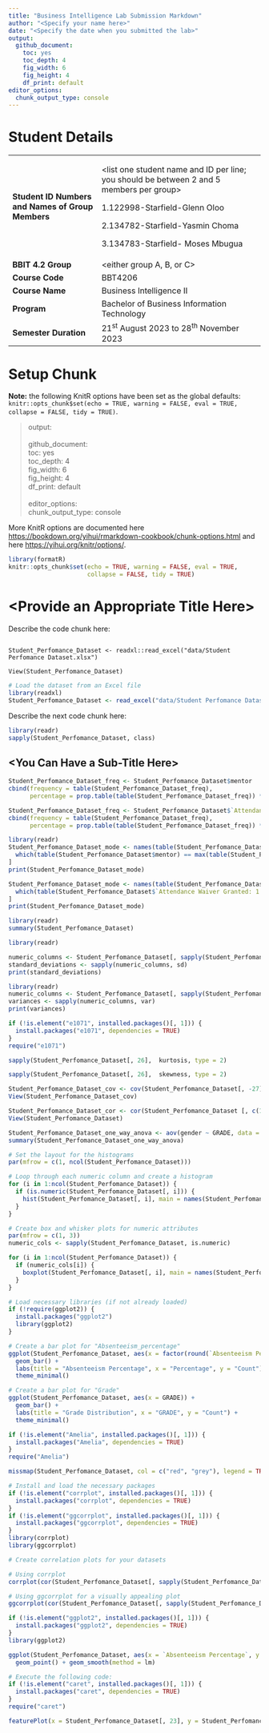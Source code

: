 ```yaml
---
title: "Business Intelligence Lab Submission Markdown"
author: "<Specify your name here>"
date: "<Specify the date when you submitted the lab>"
output:
  github_document: 
    toc: yes
    toc_depth: 4
    fig_width: 6
    fig_height: 4
    df_print: default
editor_options:
  chunk_output_type: console
---
```


# Student Details

+---------------------------------------------------+--------------------------------------------------------------------------------------------+
| **Student ID Numbers and Names of Group Members** | \<list one student name and ID per line; you should be between 2 and 5 members per group\> |
|                                                   |                                                                                            |
|                                                   | 1.122998-Starfield-Glenn Oloo                                                              |
|                                                   |                                                                                            |
|                                                   | 2.134782-Starfield-Yasmin Choma                                                            |
|                                                   |                                                                                            |
|                                                   | 3.134783-Starfield- Moses Mbugua                                                           |
+---------------------------------------------------+--------------------------------------------------------------------------------------------+
| **BBIT 4.2 Group**                                | \<either group A, B, or C\>                                                                |
+---------------------------------------------------+--------------------------------------------------------------------------------------------+
| **Course Code**                                   | BBT4206                                                                                    |
+---------------------------------------------------+--------------------------------------------------------------------------------------------+
| **Course Name**                                   | Business Intelligence II                                                                   |
+---------------------------------------------------+--------------------------------------------------------------------------------------------+
| **Program**                                       | Bachelor of Business Information Technology                                                |
+---------------------------------------------------+--------------------------------------------------------------------------------------------+
| **Semester Duration**                             | 21^st^ August 2023 to 28^th^ November 2023                                                 |
+---------------------------------------------------+--------------------------------------------------------------------------------------------+

# Setup Chunk

**Note:** the following KnitR options have been set as the global defaults:\
`knitr::opts_chunk$set(echo = TRUE, warning = FALSE, eval = TRUE,                        collapse = FALSE, tidy = TRUE)`.

> output:\
> \
> github_document:\
> toc: yes\
> toc_depth: 4\
> fig_width: 6\
> fig_height: 4\
> df_print: default\
> \
> editor_options:\
> chunk_output_type: console

More KnitR options are documented here <https://bookdown.org/yihui/rmarkdown-cookbook/chunk-options.html> and here <https://yihui.org/knitr/options/>.

```r
library(formatR)
knitr::opts_chunk$set(echo = TRUE, warning = FALSE, eval = TRUE,
                      collapse = FALSE, tidy = TRUE)
```

# \<Provide an Appropriate Title Here\>

Describe the code chunk here:

```r

```

```{library(readxl)}
Student_Perfomance_Dataset <- readxl::read_excel("data/Student Perfomance Dataset.xlsx")

View(Student_Perfomance_Dataset)
```

```r
# Load the dataset from an Excel file
library(readxl)
Student_Perfomance_Dataset <- read_excel("data/Student Perfomance Dataset.xlsx")
```

Describe the next code chunk here:

```r
library(readr)
sapply(Student_Perfomance_Dataset, class)
```

## \<You Can Have a Sub-Title Here\>

```r

Student_Perfomance_Dataset_freq <- Student_Perfomance_Dataset$mentor
cbind(frequency = table(Student_Perfomance_Dataset_freq),
      percentage = prop.table(table(Student_Perfomance_Dataset_freq)) * 100)

Student_Perfomance_Dataset_freq <- Student_Perfomance_Dataset$`Attendance Waiver Granted: 1 = Yes, 0 = No`
cbind(frequency = table(Student_Perfomance_Dataset_freq),
      percentage = prop.table(table(Student_Perfomance_Dataset_freq)) * 100)

```

```r
library(readr)
Student_Perfomance_Dataset_mode <- names(table(Student_Perfomance_Dataset$mentor))[
  which(table(Student_Perfomance_Dataset$mentor) == max(table(Student_Perfomance_Dataset$mentor)))
]
print(Student_Perfomance_Dataset_mode)

Student_Perfomance_Dataset_mode <- names(table(Student_Perfomance_Dataset$`Attendance Waiver Granted: 1 = Yes, 0 = No`))[
  which(table(Student_Perfomance_Dataset$`Attendance Waiver Granted: 1 = Yes, 0 = No`) == max(table(Student_Perfomance_Dataset$`Attendance Waiver Granted: 1 = Yes, 0 = No`)))
]
print(Student_Perfomance_Dataset_mode)

```

```r
library(readr)
summary(Student_Perfomance_Dataset)
```

```r
library(readr)

numeric_columns <- Student_Perfomance_Dataset[, sapply(Student_Perfomance_Dataset, is.numeric)]
standard_deviations <- sapply(numeric_columns, sd)
print(standard_deviations)
```

```r
library(readr)
numeric_columns <- Student_Perfomance_Dataset[, sapply(Student_Perfomance_Dataset, is.numeric)]
variances <- sapply(numeric_columns, var)
print(variances)

```

```r
if (!is.element("e1071", installed.packages()[, 1])) {
  install.packages("e1071", dependencies = TRUE)
}
require("e1071")

sapply(Student_Perfomance_Dataset[, 26],  kurtosis, type = 2)
```

```r
sapply(Student_Perfomance_Dataset[, 26],  skewness, type = 2)
```

```r
Student_Perfomance_Dataset_cov <- cov(Student_Perfomance_Dataset[, -27])
View(Student_Perfomance_Dataset_cov)
```

```r
Student_Perfomance_Dataset_cor <- cor(Student_Perfomance_Dataset [, c(1, 23, 26)])
View(Student_Perfomance_Dataset)
```

```r
Student_Perfomance_Dataset_one_way_anova <- aov(gender ~ GRADE, data = Student_Perfomance_Dataset)
summary(Student_Perfomance_Dataset_one_way_anova)
```

```r

# Set the layout for the histograms
par(mfrow = c(1, ncol(Student_Perfomance_Dataset)))

# Loop through each numeric column and create a histogram
for (i in 1:ncol(Student_Perfomance_Dataset)) {
  if (is.numeric(Student_Perfomance_Dataset[, i])) {
    hist(Student_Perfomance_Dataset[, i], main = names(Student_Perfomance_Dataset)[i])
  }
}

```

```r

# Create box and whisker plots for numeric attributes
par(mfrow = c(1, 3))
numeric_cols <- sapply(Student_Perfomance_Dataset, is.numeric)

for (i in 1:ncol(Student_Perfomance_Dataset)) {
  if (numeric_cols[i]) {
    boxplot(Student_Perfomance_Dataset[, i], main = names(Student_Perfomance_Dataset)[i])
  }
}
```

```r

# Load necessary libraries (if not already loaded)
if (!require(ggplot2)) {
  install.packages("ggplot2")
  library(ggplot2)
}

# Create a bar plot for "Absenteeism_percentage"
ggplot(Student_Perfomance_Dataset, aes(x = factor(round(`Absenteeism Percentage`, 2)))) +
  geom_bar() +
  labs(title = "Absenteeism Percentage", x = "Percentage", y = "Count") +
  theme_minimal()

# Create a bar plot for "Grade"
ggplot(Student_Perfomance_Dataset, aes(x = GRADE)) +
  geom_bar() +
  labs(title = "Grade Distribution", x = "GRADE", y = "Count") +
  theme_minimal()

```

```r


if (!is.element("Amelia", installed.packages()[, 1])) {
  install.packages("Amelia", dependencies = TRUE)
}
require("Amelia")

missmap(Student_Perfomance_Dataset, col = c("red", "grey"), legend = TRUE)
```

```r

# Install and load the necessary packages
if (!is.element("corrplot", installed.packages()[, 1])) {
  install.packages("corrplot", dependencies = TRUE)
}
if (!is.element("ggcorrplot", installed.packages()[, 1])) {
  install.packages("ggcorrplot", dependencies = TRUE)
}
library(corrplot)
library(ggcorrplot)

# Create correlation plots for your datasets

# Using corrplot
corrplot(cor(Student_Perfomance_Dataset[, sapply(Student_Perfomance_Dataset, is.numeric)]), method = "circle")

# Using ggcorrplot for a visually appealing plot
ggcorrplot(cor(Student_Perfomance_Dataset[, sapply(Student_Perfomance_Dataset, is.numeric)]))

```

```r

if (!is.element("ggplot2", installed.packages()[, 1])) {
  install.packages("ggplot2", dependencies = TRUE)
}
library(ggplot2)

ggplot(Student_Perfomance_Dataset, aes(x = `Absenteeism Percentage`, y = GRADE)) +
  geom_point() + geom_smooth(method = lm)

```

```r

# Execute the following code:
if (!is.element("caret", installed.packages()[, 1])) {
  install.packages("caret", dependencies = TRUE)
}
require("caret")

featurePlot(x = Student_Perfomance_Dataset[, 23], y = Student_Perfomance_Dataset[, 26], plot = "box")

```
